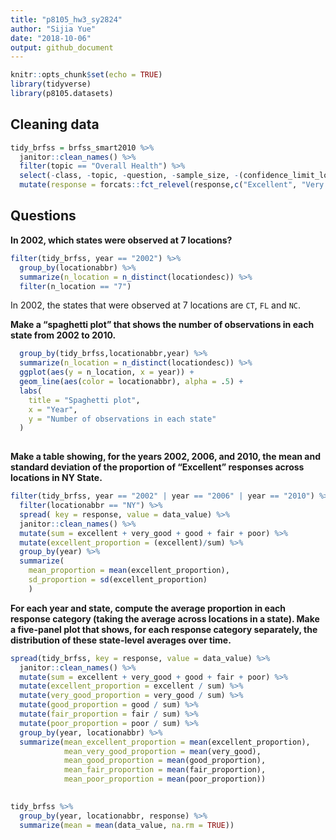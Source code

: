 ```yaml
---
title: "p8105_hw3_sy2824"
author: "Sijia Yue"
date: "2018-10-06"
output: github_document
---
```


```r
knitr::opts_chunk$set(echo = TRUE)
library(tidyverse)
library(p8105.datasets)

```

## Cleaning data

```r
tidy_brfss = brfss_smart2010 %>% 
  janitor::clean_names() %>% 
  filter(topic == "Overall Health") %>% 
  select(-class, -topic, -question, -sample_size, -(confidence_limit_low:geo_location))  %>% 
  mutate(response = forcats::fct_relevel(response,c("Excellent", "Very good", "Good", "Fair", "Poor")))
```

## Questions

**In 2002, which states were observed at 7 locations?**
```r
filter(tidy_brfss, year == "2002") %>% 
  group_by(locationabbr) %>% 
  summarize(n_location = n_distinct(locationdesc)) %>% 
  filter(n_location == "7") 
```
In 2002, the states that were observed at 7 locations are `CT`, `FL` and `NC`.

**Make a “spaghetti plot” that shows the number of observations in each state from 2002 to 2010.**
```r
  group_by(tidy_brfss,locationabbr,year) %>% 
  summarize(n_location = n_distinct(locationdesc)) %>% 
  ggplot(aes(y = n_location, x = year)) +
  geom_line(aes(color = locationabbr), alpha = .5) +
  labs(
    title = "Spaghetti plot",
    x = "Year",
    y = "Number of observations in each state"
  ) 
  
```

**Make a table showing, for the years 2002, 2006, and 2010, the mean and standard deviation of the proportion of “Excellent” responses across locations in NY State.**
```r
filter(tidy_brfss, year == "2002" | year == "2006" | year == "2010") %>% 
  filter(locationabbr == "NY") %>% 
  spread( key = response, value = data_value) %>% 
  janitor::clean_names() %>% 
  mutate(sum = excellent + very_good + good + fair + poor) %>% 
  mutate(excellent_proportion = (excellent)/sum) %>% 
  group_by(year) %>% 
  summarize(
    mean_proportion = mean(excellent_proportion),
    sd_proportion = sd(excellent_proportion)
    ) 
```

**For each year and state, compute the average proportion in each response category (taking the average across locations in a state). Make a five-panel plot that shows, for each response category separately, the distribution of these state-level averages over time.**
```r
spread(tidy_brfss, key = response, value = data_value) %>% 
  janitor::clean_names() %>% 
  mutate(sum = excellent + very_good + good + fair + poor) %>% 
  mutate(excellent_proportion = excellent / sum) %>% 
  mutate(very_good_proportion = very_good / sum) %>% 
  mutate(good_proportion = good / sum) %>% 
  mutate(fair_proportion = fair / sum) %>% 
  mutate(poor_proportion = poor / sum) %>% 
  group_by(year, locationabbr) %>% 
  summarize(mean_excellent_proportion = mean(excellent_proportion),
            mean_very_good_proportion = mean(very_good),
            mean_good_proportion = mean(good_proportion),
            mean_fair_proportion = mean(fair_proportion),
            mean_poor_proportion = mean(poor_proportion))
  
```

```r
tidy_brfss %>% 
  group_by(year, locationabbr, response) %>% 
  summarize(mean = mean(data_value, na.rm = TRUE))
```

